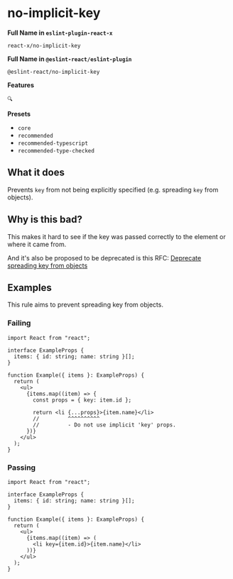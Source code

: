 # no-implicit-key

**Full Name in `eslint-plugin-react-x`**

```plain copy
react-x/no-implicit-key
```

**Full Name in `@eslint-react/eslint-plugin`**

```plain copy
@eslint-react/no-implicit-key
```

**Features**

`🔍`

**Presets**

- `core`
- `recommended`
- `recommended-typescript`
- `recommended-type-checked`

## What it does

Prevents `key` from not being explicitly specified (e.g. spreading `key` from objects).

## Why is this bad?

This makes it hard to see if the key was passed correctly to the element or where it came from.

And it's also be proposed to be deprecated is this RFC: [Deprecate spreading key from objects](https://github.com/reactjs/rfcs/pull/107#issue-413235149)

## Examples

This rule aims to prevent spreading key from objects.

### Failing

```tsx
import React from "react";

interface ExampleProps {
  items: { id: string; name: string }[];
}

function Example({ items }: ExampleProps) {
  return (
    <ul>
      {items.map((item) => {
        const props = { key: item.id };

        return <li {...props}>{item.name}</li>
        //         ^^^^^^^^^^
        //         - Do not use implicit 'key' props.
      })}
    </ul>
  );
}
```

### Passing

```tsx
import React from "react";

interface ExampleProps {
  items: { id: string; name: string }[];
}

function Example({ items }: ExampleProps) {
  return (
    <ul>
      {items.map((item) => (
        <li key={item.id}>{item.name}</li>
      ))}
    </ul>
  );
}
```
